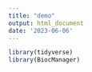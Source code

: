 ```yaml
---
title: "demo"
output: html_document
date: '2023-06-06'
---
```


```r
library(tidyverse)
library(BiocManager)

```

